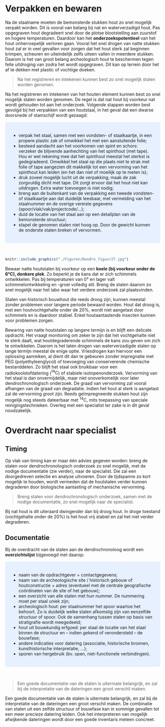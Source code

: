 # Verpakken en bewaren {#bewaren}

Na de staalname moeten de bemonsterde stukken hout zo snel mogelijk verpakt worden. Dit is vooral van belang bij nat en waterverzadigd hout. Pas opgegraven hout degradeert snel door de plotse blootstelling aan zuurstof en hogere temperaturen. Daardoor kan het **onderzoekspotentieel** van het hout onherroepelijk verloren gaan. Vooral het snel drogen van natte stukken hout zal er in veel gevallen voor zorgen dat het hout sterk zal beginnen krimpen, scheuren en uiteindelijk zelfs uiteen vallen in meerdere stukken. Daarom is het van groot belang archeologisch hout te beschermen tegen felle uitdroging van zodra het wordt opgegraven. Dit kan op terrein door het af te dekken met plastic of vochtige doeken.

>
>Na het registreren en intekenen kunnen best zo snel mogelijk stalen worden genomen.
>

Na het registreren en intekenen van het houten element kunnen best zo snel mogelijk stalen worden genomen. De regel is dat nat hout bij voorkeur nat wordt gehouden tot aan het onderzoek. Volgende stappen worden best gevolgd bij het verpakken van een houtstaal, in het geval dat een dwarse doorsnede of stamschijf wordt gezaagd:

<style>
div.blue { background-color:#e6f0ff; border-radius: 5px; padding: 20px;}
</style>
<div class = "blue">


  - verpak het staal, samen met een vondsten- of staalkaartje, in een propere plastic zak of omwikkel het met een aansluitende folie;
  - besteed aandacht aan het voorkomen van spint en schors: verzeker de blijvende aanhechting van het spinthout (met tape). Hou er wel rekening mee dat het spinthout meestal het sterkst is gedegradeerd. Omwikkel het staal op die plaats niet te strak met folie of tape aangezien dit makkelijk tot een vervorming van het spinthout kan leiden (en het dan niet of moeilijk op te meten is);
  - druk zoveel mogelijk lucht uit de verpakking;
maak de zak zorgvuldig dicht met tape. Dit zorgt ervoor dat het hout niet kan uitdrogen. Extra water toevoegen is niet nodig;
  - breng aan de buitenkant van de verpakking een tweede vondsten- of staalkaartje aan dat duidelijk leesbaar, met vermelding van het staalnummer en de overige vereiste gegevens (spoor/vlak/vak/projectcode/…);
  - duid de locatie van het staal aan op een detailplan van de bemonsterde structuur;
  - stapel de genomen stalen niet hoog op. Door de gewicht kunnen de onderste stalen breken of vervormen. 

</div>

<br/>

```r

knitr::include_graphics("./Figuren/Dendro_figuur27.jpg")

```

Bewaar natte houtstalen bij voorkeur op een **koele (bij voorkeur onder de 6°C), donkere plek**. Zo beperkt je de kans dat er zich schimmels ontwikkelen. Pas bij temperaturen van 0° en lager valt schimmelontwikkeling en -groei volledig stil. Breng de stalen daarom zo snel mogelijk naar het labo waar het verdere onderzoek zal plaatsvinden.

Stalen van historisch bouwhout die reeds droog zijn, kunnen meestal zonder problemen voor langere periode bewaard worden. Hout dat droog is, met een houtvochtgehalte onder de 20%, wordt niet aangetast door schimmels en is daardoor stabiel. Enkel houtaantastende insecten kunnen voor problemen zorgen.

Bewaring van natte houtstalen op langere termijn is en blijft een delicate opdracht. Het vraagt monitoring om zeker te zijn dat het vochtgehalte niet te sterk daalt, wat houtdegraderende schimmels de kans zou geven om zich te ontwikkelen. Daarom is het laten drogen van waterverzadigde stalen op lange termijn meestal de enige optie. Vriesdrogen kan hiervoor een oplossing aanreiken, al dient dit dan te gebeuren zonder impregnatie met PEG (polyethyleenglycol) of toevoeging van conserverende chemische bestanddelen. Zo blijft het staal ook bruikbaar voor een radiokoolstofdatering ($\mathrm{^{14}C}$) of stabiele isotopenonderzoek. Vervorming van het staal is dan onvermijdelijk, maar niet onoverkomelijk voor later dendrochronologisch onderzoek. De graad van vervorming zal vooral afhangen van de graad van degradatie. Indien het hout al sterk is aangetast zal de vervorming groot zijn. Reeds geïmpregneerde stukken hout zijn mogelijk nog steeds dateerbaar met $\mathrm{^{14}C}$, mits toepassing van speciale reinigingstechnieken. Overleg met een specialist ter zake is in dit geval noodzakelijk.


# Overdracht naar specialist {#specialist}

## Timing

Op vlak van timing kan er maar één advies gegeven worden: breng de stalen voor dendrochronologisch onderzoek zo snel mogelijk, met de nodige documentatie (zie verder), naar de specialist. Die zal een doorgedreven selectie en analyse uitvoeren. Door de tijdspanne zo kort mogelijk te houden, wordt vermeden dat de houtstalen verder kunnen degraderen door biologische aantasting of mechanische vervorming.

>
>Breng stalen voor dendrochronologisch onderzoek, samen met de nodige documentatie, zo snel mogelijk naar de specialist.
>

Bij nat hout is dit uiteraard dwingender dan bij droog hout. In droge toestand (vochtgehalte onder de 20%) is het hout vrij stabiel en zal het niet verder degraderen.


## Documentatie

Bij de overdracht van de stalen aan de dendrochronoloog wordt een **overzichtslijst** bijgevoegd met daarop:


<style>
div.blue { background-color:#e6f0ff; border-radius: 5px; padding: 20px;}
</style>
<div class = "blue">

  - naam van de opdrachtgever + contactgegevens;
  - naam van de archeologische site / historisch gebouw of houtconstructie + adres (eventueel met de centrale geografische coördinaten van de site of het gebouw);
  - een overzicht van alle stalen met hun nummer. De nummering moet per staal uniek zijn;
  - archeologisch hout: per staalnummer het spoor waartoe het behoort. Zo is duidelijk welke stalen afkomstig zijn van eenzelfde structuur of spoor. Ook de samenhang tussen stalen op basis van stratigrafie wordt meegedeeld;
  - hout uit bouwkundig erfgoed: per staal de locatie van het staal binnen de structuur en – indien gekend of verondersteld – de bouwfase;
  - andere indicaties voor datering (associatie, historische bronnen, kunsthistorische interpretatie, …);
  - sporen van hergebruik (bv. open, niet-functionele verbindingen).

</div>


<br/>

>
> Een goede documentatie van de stalen is uitermate belangrijk, en zal bij de interpretatie van de dateringen een groot verschil maken.
>


Een goede documentatie van de stalen is uitermate belangrijk, en zal bij de interpretatie van de dateringen een groot verschil maken. De combinatie van stalen uit een zelfde structuur of bouwfase kan in sommige gevallen tot een meer precieze datering leiden. Ook het interpreteren van mogelijk afwijkende dateringen wordt door een goede inventaris meteen concreet.

